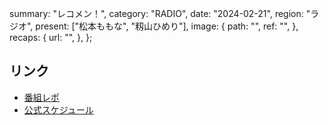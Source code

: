   summary: "レコメン！",
  category: "RADIO",
  date: "2024-02-21",
  region: "ラジオ",
  present: ["松本ももな", "籾山ひめり"],
  image: {
    path: "",
    ref: "",
  },
  recaps: {
    url: "",
  },
};

## リンク

- [番組レポ](https://www.joqr.co.jp/ic/article/116439/)
- [公式スケジュール](https://takanenonadeshiko.jp/?p=1798)
